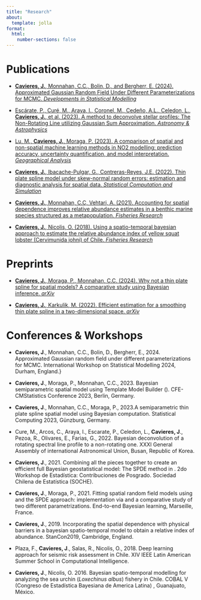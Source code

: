 ```yaml
---
title: "Research"
about:
  template: jolla
format:
  html:
    number-sections: false
---
```



# Publications


- [**Cavieres, J.**, Monnahan, C.C., Bolin, D., and Bergherr, E. (2024). Approximated Gaussian Random Field Under Different Parameterizations for MCMC. *Developments in Statistical Modelling*](https://doi.org/10.1007/978-3-031-65723-8_32)

- [Escárate, P., Curé, M., Araya, I., Coronel, M., Cedeño, A.L., Celedon, L., **Cavieres, J.**, et al. (2023). A method to deconvolve stellar profiles: The Non-Rotating Line utilizing Gaussian Sum Approximation. *Astronomy & Astrophysics*](https://doi.org/10.1051/0004-6361/202346587)

- [Lu, M., **Cavieres, J.**, Moraga, P. (2023). A comparison of spatial and non-spatial machine learning methods in NO2 modelling: prediction accuracy, uncertainty quantification, and model interpretation. *Geographical Analysis*](https://doi.org/10.1111/gean.12356)

- [**Cavieres, J.**, Ibacache-Pulgar, G., Contreras-Reyes, J.E. (2022). Thin plate spline model under skew-normal random errors: estimation and diagnostic analysis for spatial data. *Statistical Computation and Simulation*](https://doi.org/10.1080/00949655.2022.2090564)

- [**Cavieres, J.**, Monnahan, C.C, Vehtari, A. (2021). Accounting for spatial dependence improves relative abundance estimates in a benthic marine species structured as a metapopulation. *Fisheries Research*](https://doi.org/10.1016/j.fishres.2021.105960)

- [**Cavieres, J.**, Nicolis, O. (2018). Using a spatio-temporal bayesian approach to estimate the relative abundance index of yellow squat lobster (Cervimunida johni) of Chile. *Fisheries Research*](https://doi.org/10.1016/j.fishres.2018.07.002)


# Preprints

- [**Cavieres, J.**, Moraga, P., Monnahan, C.C. (2024). Why not a thin plate spline for spatial models? A comparative study using Bayesian inference. *arXiv*](https://arxiv.org/abs/2404.12756)

- [**Cavieres, J.**, Karkulik, M. (2022). Efficient estimation for a smoothing thin plate spline in a two-dimensional space. *arXiv*](https://arxiv.org/abs/2404.01902)


# Conferences & Workshops

-   **Cavieres, J**., Monnahan, C.C., Bolin, D., Bergherr, E., 2024. Approximated Gaussian random field under different parameterizations for MCMC. International Workshop on Statistical Modelling 2024, Durham, England.}

-   **Cavieres, J**., Moraga, P., Monnahan, C.C., 2023. Bayesian semiparametric spatial model using Template Model Builder (\texttt{TMB}). CFE-CMStatistics Conference 2023, Berlin, Germany.

-   **Cavieres, J**., Monnahan, C.C., Moraga, P., 2023.A semiparametric thin plate spline spatial model using Bayesian computation. Statistical Computing 2023, Günzburg, Germany.

-   Cure, M., Arcos, C., Araya, I., Escarate, P., Celedon, L., **Cavieres, J**., Pezoa, R., Olivares, E., Farias, G., 2022. Bayesian deconvolution of a rotating spectral line profile to a non-rotating one. XXXI General Assembly of international Astronomical Union, Busan, Republic of Korea.

-   **Cavieres, J**., 2021. Combining all the pieces together to create an efficient full Bayesian geostatistical model: The SPDE method in \texttt{Stan}. 2do Workshop de Estadística: Contribuciones de Posgrado. Sociedad Chilena de Estatística (SOCHE).

-   **Cavieres, J**., Moraga, P., 2021. Fitting spatial random field models using \texttt{Stan} and the SPDE approach: implementation via \texttt{TMB} and a comparative study of two different parametrizations. End-to-end Bayesian learning, Marseille, France.

-   **Cavieres, J**., 2019. Incorporating the spatial dependence with physical barriers in a bayesian spatio-temporal model to obtain a relative index of abundance. StanCon2019, Cambridge, England.

-   Plaza, F., **Cavieres, J**., Salas, R., Nicolis, O., 2018. Deep learning approach for seismic risk assessment in Chile. XIV IEEE Latin American Summer School in Computational Intelligence.

-   **Cavieres, J**., Nicolis, O. 2016. Bayesian spatio-temporal modelling for analyzing the sea urchin (*Loxechinus albus*) fishery in Chile. COBAL V (Congreso de Estadística Bayesiana de America Latina) , Guanajuato, México.
